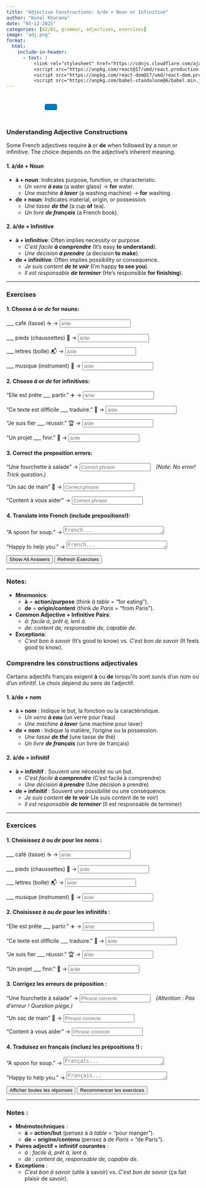 ```yaml
---
title: "Adjective Constructions: à/de + Noun or Infinitive"  
author: "Kunal Khurana"  
date: "05-12-2025"  
categories: [A2/B1, grammar, adjectives, exercises]  
image: "adj.png"  
format:
  html:
    include-in-header:
      - text: |
          <link rel="stylesheet" href="https://cdnjs.cloudflare.com/ajax/libs/font-awesome/6.0.0/css/all.min.css">
          <script src="https://unpkg.com/react@17/umd/react.production.min.js"></script>
          <script src="https://unpkg.com/react-dom@17/umd/react-dom.production.min.js"></script>
          <script src="https://unpkg.com/babel-standalone@6/babel.min.js"></script>
---
```


::: {style="text-align: left; padding: 10px;"}
<a href="mailto:frenchwithkunal@gmail.com" target="_blank" style="margin: 0 10px; color: #000;"><i class="fas fa-envelope fa-lg"></i></a> <a href="https://www.instagram.com/frenchwithkunal" target="_blank" style="margin: 0 10px; color: #E1306C;"><i class="fab fa-instagram fa-lg"></i></a> <a href="https://frenchwithkunal.ca" target="_blank" style="margin: 0 10px; color: #0077b5;"><i class="fas fa-globe fa-lg"></i></a> <a href="https://whatsapp.com/channel/0029Vb57n2e7dmegpjYpyi3V" target="_blank" style="margin: 0 10px; color: #25D366;"><i class="fab fa-whatsapp fa-lg"></i></a> <button onclick="copyLink()" style="background-color: #0077b5; color: white; padding: 8px 16px; border: none; border-radius: 4px; cursor: pointer; margin-left: 10px;"> <i class="fas fa-copy"></i> </button> [Link copied!]{#copy-message style="margin-left: 10px; color: green; display: none;"}
:::

::: {#react-root}
:::

```{=html}
<script type="text/babel">
 const ProfilePage = () => {
  const { useState, useEffect } = React;
  const [redirectCounter, setRedirectCounter] = useState(4);
  const [isRedirecting, setIsRedirecting] = useState(false);

  const isFrench = document.documentElement.lang === "fr";

  const translations = {
    noAccess: isFrench 
      ? "Vous n'avez pas accès à cette page. Si vous pensez que vous avez accès, veuillez <a href='https://frenchwithkunal.ca/login.html'>vous connecter</a>."
      : "You don't have access to this page. If you think you have, kindly <a href='https://frenchwithkunal.ca/login.html'>login</a>.",
    subscribe: isFrench
      ? "Veuillez vous abonner pour obtenir l'accès."
      : "Please subscribe to gain access.",
    redirecting: isFrench
      ? `Redirection vers la page d'abonnement dans ${redirectCounter} secondes...`
      : `Redirecting to subscription page in ${redirectCounter} seconds...`
  };

  const refreshToken = async () => {
    const storedRefreshToken = localStorage.getItem("refreshToken");

    if (!storedRefreshToken) {
      window.location.href = "/login.html";
      return null;
    }

    try {
      const response = await fetch("https://frenchwithkunal-cdf6ea3f88ce.herokuapp.com/api/v1/auth/refresh-token", {
        method: "POST",
        headers: {
          "Content-Type": "application/json",
        },
        body: JSON.stringify({ refreshToken: storedRefreshToken }),
      });

      if (!response.ok) {
        localStorage.removeItem("accessToken");
        localStorage.removeItem("refreshToken");
        window.location.href = "/login.html";
        return null;
      }

      const data = await response.json();
      localStorage.setItem("accessToken", data.accessToken);
      return data.accessToken;
    } catch (error) {
      localStorage.removeItem("accessToken");
      localStorage.removeItem("refreshToken");
      window.location.href = "/login.html";
      return null;
    }
  };

  const fetchWithAuth = async (url, options = {}) => {
    let accessToken = localStorage.getItem("accessToken");

    options.headers = {
      ...options.headers,
      Authorization: `Bearer ${accessToken}`,
      "Content-Type": "application/json",
    };

    let response = await fetch(url, options);

    if (response.status === 401) {
      console.log("Access token expired, attempting to refresh...");

      // Refresh token
      accessToken = await refreshToken();

      if (!accessToken) return null;

      options.headers.Authorization = `Bearer ${accessToken}`;
      response = await fetch(url, options);
    }

    return response.json();
  };

  const showNoAccessMessage = () => {
    setIsRedirecting(true);
    
    const noAccessMessage = `
      <div style="text-align: center; padding: 20px;">
        <h2>${translations.noAccess}</h2>
        <p>${translations.subscribe}</p>
        <p>${translations.redirecting}</p>
      </div>
    `;
    document.body.innerHTML = noAccessMessage;
    
    // Start countdown and redirect
    const redirectInterval = setInterval(() => {
      setRedirectCounter((prev) => {
        const newCounter = prev - 1;
        if (newCounter <= 0) {
          clearInterval(redirectInterval);
          window.location.href = "https://learn.frenchwithkunal.ca/subscription";
        }
        
        // Update the countdown text
        const countdownElement = document.querySelector('p:last-child');
        if (countdownElement) {
          countdownElement.textContent = isFrench
            ? `Redirection vers la page d'abonnement dans ${newCounter} secondes...`
            : `Redirecting to subscription page in ${newCounter} seconds...`;
        }
        
        return newCounter;
      });
    }, 1000);
  };

  useEffect(() => {
    const storedToken = localStorage.getItem('accessToken');

    if(!storedToken) {
      showNoAccessMessage();
    } else {
      const fetchData = async() => {
        const data = await fetchWithAuth("https://frenchwithkunal-cdf6ea3f88ce.herokuapp.com/api/v1/auth/me", {
          method: "POST",
        });

        if (data && data.data && data.data.hasAccess) {
          console.log(data);
        } else {
          showNoAccessMessage();
        }
      };
      fetchData();
    }
  }, []);

  return (
    <div></div>
  );
};

ReactDOM.render(
  <ProfilePage />,
  document.getElementById('react-root')
);
 </script>
```

::: {.content-visible when-profile="english"}  

### Understanding Adjective Constructions  
Some French adjectives require **à** or **de** when followed by a noun or infinitive. The choice depends on the adjective’s inherent meaning.  

#### 1. **à/de + Noun**  
- **à + noun**: Indicates purpose, function, or characteristic.  
  - *Un verre **à eau*** (a water glass) → **for** water.  
  - *Une machine **à laver*** (a washing machine) → **for** washing.  
- **de + noun**: Indicates material, origin, or possession.  
  - *Une tasse **de thé*** (a cup **of** tea).  
  - *Un livre **de français*** (a French book).  

#### 2. **à/de + Infinitive**  
- **à + infinitive**: Often implies necessity or purpose.  
  - *C’est facile **à comprendre*** (It’s easy **to understand**).  
  - *Une décision **à prendre*** (a decision **to make**).  
- **de + infinitive**: Often implies possibility or consequence.  
  - *Je suis content **de te voir*** (I’m happy **to see you**).  
  - *Il est responsable **de terminer*** (He’s responsible **for finishing**).  

---

### Exercises  

#### 1. Choose *à* or *de* for nouns:  
___ café (tasse) ☕ → <input type="text" placeholder="à/de" oninput="checkAnswer(this, 'de')"><span style="margin-left:10px;"></span>  

___ pieds (chaussettes) 🧦 → <input type="text" placeholder="à/de" oninput="checkAnswer(this, 'de')"><span style="margin-left:10px;"></span>  

___ lettres (boîte) 📬 → <input type="text" placeholder="à/de" oninput="checkAnswer(this, 'aux')"><span style="margin-left:10px;"></span>  

___ musique (instrument) 🎻 → <input type="text" placeholder="à/de" oninput="checkAnswer(this, 'de')"><span style="margin-left:10px;"></span>  

#### 2. Choose *à* or *de* for infinitives:  
"Elle est prête ___ partir." ✈️ → <input type="text" placeholder="à/de" oninput="checkAnswer(this, 'à')"><span style="margin-left:10px;"></span>  

"Ce texte est difficile ___ traduire." 📝 → <input type="text" placeholder="à/de" oninput="checkAnswer(this, 'à')"><span style="margin-left:10px;"></span>  

"Je suis fier ___ réussir." 🏆 → <input type="text" placeholder="à/de" oninput="checkAnswer(this, 'de')"><span style="margin-left:10px;"></span>  

"Un projet ___ finir." 📅 → <input type="text" placeholder="à/de" oninput="checkAnswer(this, 'à')"><span style="margin-left:10px;"></span>  

#### 3. Correct the preposition errors:  
"Une fourchette à salade" → <input type="text" placeholder="Correct phrase" oninput="checkAnswer(this, 'une fourchette à salade')"><span style="margin-left:10px;"></span> *(Note: No error! Trick question.)*  

"Un sac de main" 👜 → <input type="text" placeholder="Correct phrase" oninput="checkAnswer(this, 'un sac à main')"><span style="margin-left:10px;"></span>  

"Content à vous aider" → <input type="text" placeholder="Correct phrase" oninput="checkAnswer(this, 'content de vous aider')"><span style="margin-left:10px;"></span>  

#### 4. Translate into French (include prepositions!):  
"A spoon for soup." → <textarea placeholder="French..." rows="1" cols="30" oninput="checkTranslation(this, 'une cuillère à soupe')"></textarea><span style="margin-left:10px;"></span>  

"Happy to help you." → <textarea placeholder="French..." rows="1" cols="30" oninput="checkTranslation(this, 'heureux de vous aider')"></textarea><span style="margin-left:10px;"></span>  

<button onclick="showAnswers()">Show All Answers</button>  
<button onclick="refreshPage()">Refresh Exercises</button>  

<script>  
function showAnswers() {  
    document.querySelectorAll('input[type="text"]').forEach(input => {  
        const correct = input.getAttribute('oninput').match(/'([^']+)'/)[1];  
        input.value = correct;  
        const feedback = input.nextElementSibling;  
        feedback.textContent = "✓ Correct!";  
        feedback.style.color = "green";  
    });  

    document.querySelectorAll('textarea').forEach(textarea => {  
        const correct = textarea.getAttribute('oninput').match(/'([^']+)'/)[1];  
        textarea.value = correct;  
        const feedback = textarea.nextElementSibling;  
        feedback.textContent = "✓ Correct!";  
        feedback.style.color = "green";  
    });  
}  

function refreshPage() {  
    location.reload();  
}  

function checkAnswer(input, correctAnswer) {  
    const feedback = input.nextElementSibling;  
    if (input.value.trim().toLowerCase() === correctAnswer.toLowerCase()) {  
        feedback.textContent = "✓ Correct!";  
        feedback.style.color = "green";  
    } else if (input.value.trim()) {  
        feedback.textContent = "✗ Try again!";  
        feedback.style.color = "red";  
    }  
}  

function checkAllAnswers() {  
    document.querySelectorAll('input[type="text"]').forEach(input => {  
        const correct = input.getAttribute('oninput').match(/'([^']+)'/)[1];  
        checkAnswer(input, correct);  
    });  

    document.querySelectorAll('textarea').forEach(textarea => {  
        const correct = textarea.getAttribute('oninput').match(/'([^']+)'/)[1];  
        checkTranslation(textarea, correct);  
    });  
}  

function checkTranslation(textarea, correctAnswer) {  
    const feedback = textarea.nextElementSibling;  
    if (textarea.value.trim().toLowerCase() === correctAnswer.toLowerCase()) {  
        feedback.textContent = "✓ Correct!";  
        feedback.style.color = "green";  
    } else if (textarea.value.trim()) {  
        feedback.textContent = "✗ Try again!";  
        feedback.style.color = "red";  
    }  
}  

function checkAllAnswers() {  
    document.querySelectorAll('input[type="text"]').forEach(input => {  
        const correct = input.getAttribute('oninput').match(/'([^']+)'/)[1];  
        input.value = correct;  
        const feedback = input.nextElementSibling;  
        feedback.textContent = "✓ Correct!";  
        feedback.style.color = "green";  
    });  

    document.querySelectorAll('textarea').forEach(textarea => {  
        const correct = textarea.getAttribute('oninput').match(/'([^']+)'/)[1];  
        textarea.value = correct;  
        const feedback = textarea.nextElementSibling;  
        feedback.textContent = "✓ Correct!";  
        feedback.style.color = "green";  
    });  
}  
</script>  

---

### Notes:  
- **Mnemonics**:  
  - **à** = **action/purpose** (think *à table* = "for eating").  
  - **de** = **origin/content** (think *de Paris* = "from Paris").  
- **Common Adjective + Infinitive Pairs**:  
  - *à*: *facile à, prêt à, lent à*.  
  - *de*: *content de, responsable de, capable de*.  
- **Exceptions**:  
  - *C’est bon à savoir* (It’s good to know) vs. *C’est bon de savoir* (It feels good to know).  

:::  

::: {.content-visible when-profile="french"}

### Comprendre les constructions adjectivales

Certains adjectifs français exigent **à** ou **de** lorsqu’ils sont suivis d’un nom ou d’un infinitif. Le choix dépend du sens de l’adjectif.

#### 1. **à/de + nom**
- **à + nom** : Indique le but, la fonction ou la caractéristique.
    - *Un verre **à eau*** (un verre pour l’eau)
    - *Une machine **à laver*** (une machine pour laver)
- **de + nom** : Indique la matière, l’origine ou la possession.
    - *Une tasse **de thé*** (une tasse de thé)
    - *Un livre **de français*** (un livre de français)

#### 2. **à/de + infinitif**
- **à + infinitif** : Souvent une nécessité ou un but.
    - *C’est facile **à comprendre*** (C’est facile à comprendre)
    - *Une décision **à prendre*** (Une décision à prendre)
- **de + infinitif** : Souvent une possibilité ou une conséquence.
    - *Je suis content **de te voir*** (Je suis content de te voir)
    - *Il est responsable **de terminer*** (Il est responsable de terminer)

---

### Exercices

#### 1. Choisissez *à* ou *de* pour les noms :
___ café (tasse) ☕ → <input type="text" placeholder="à/de" oninput="checkAnswer(this, 'de')"><span style="margin-left:10px;"></span>

___ pieds (chaussettes) 🧦 → <input type="text" placeholder="à/de" oninput="checkAnswer(this, 'de')"><span style="margin-left:10px;"></span>

___ lettres (boîte) 📬 → <input type="text" placeholder="à/de" oninput="checkAnswer(this, 'aux')"><span style="margin-left:10px;"></span>

___ musique (instrument) 🎻 → <input type="text" placeholder="à/de" oninput="checkAnswer(this, 'de')"><span style="margin-left:10px;"></span>

#### 2. Choisissez *à* ou *de* pour les infinitifs :
"Elle est prête ___ partir." ✈️ → <input type="text" placeholder="à/de" oninput="checkAnswer(this, 'à')"><span style="margin-left:10px;"></span>

"Ce texte est difficile ___ traduire." 📝 → <input type="text" placeholder="à/de" oninput="checkAnswer(this, 'à')"><span style="margin-left:10px;"></span>

"Je suis fier ___ réussir." 🏆 → <input type="text" placeholder="à/de" oninput="checkAnswer(this, 'de')"><span style="margin-left:10px;"></span>

"Un projet ___ finir." 📅 → <input type="text" placeholder="à/de" oninput="checkAnswer(this, 'à')"><span style="margin-left:10px;"></span>

#### 3. Corrigez les erreurs de préposition :
"Une fourchette à salade" → <input type="text" placeholder="Phrase correcte" oninput="checkAnswer(this, 'une fourchette à salade')"><span style="margin-left:10px;"></span> *(Attention : Pas d’erreur ! Question piège.)*

"Un sac de main" 👜 → <input type="text" placeholder="Phrase correcte" oninput="checkAnswer(this, 'un sac à main')"><span style="margin-left:10px;"></span>

"Content à vous aider" → <input type="text" placeholder="Phrase correcte" oninput="checkAnswer(this, 'content de vous aider')"><span style="margin-left:10px;"></span>

#### 4. Traduisez en français (incluez les prépositions !) :
"A spoon for soup." → <textarea placeholder="Français..." rows="1" cols="30" oninput="checkTranslation(this, 'une cuillère à soupe')"></textarea><span style="margin-left:10px;"></span>

"Happy to help you." → <textarea placeholder="Français..." rows="1" cols="30" oninput="checkTranslation(this, 'heureux de vous aider')"></textarea><span style="margin-left:10px;"></span>

<button onclick="showAnswers()">Afficher toutes les réponses</button>
<button onclick="refreshPage()">Recommencer les exercices</button>

<script>
function showAnswers() {
        document.querySelectorAll('input[type="text"]').forEach(input => {
                const correct = input.getAttribute('oninput').match(/'([^']+)'/)[1];
                input.value = correct;
                const feedback = input.nextElementSibling;
                feedback.textContent = "✓ Correct !";
                feedback.style.color = "green";
        });

        document.querySelectorAll('textarea').forEach(textarea => {
                const correct = textarea.getAttribute('oninput').match(/'([^']+)'/)[1];
                textarea.value = correct;
                const feedback = textarea.nextElementSibling;
                feedback.textContent = "✓ Correct !";
                feedback.style.color = "green";
        });
}

function refreshPage() {
        location.reload();
}

function checkAnswer(input, correctAnswer) {
        const feedback = input.nextElementSibling;
        if (input.value.trim().toLowerCase() === correctAnswer.toLowerCase()) {
                feedback.textContent = "✓ Correct !";
                feedback.style.color = "green";
        } else if (input.value.trim()) {
                feedback.textContent = "✗ Essayez encore !";
                feedback.style.color = "red";
        } else {
                feedback.textContent = "";
        }
}

function checkTranslation(textarea, correctAnswer) {
        const feedback = textarea.nextElementSibling;
        if (textarea.value.trim().toLowerCase() === correctAnswer.toLowerCase()) {
                feedback.textContent = "✓ Correct !";
                feedback.style.color = "green";
        } else if (textarea.value.trim()) {
                feedback.textContent = "✗ Essayez encore !";
                feedback.style.color = "red";
        } else {
                feedback.textContent = "";
        }
}
</script>

---

### Notes :
- **Mnémotechniques** :
    - **à** = **action/but** (pensez à *à table* = "pour manger").
    - **de** = **origine/contenu** (pensez à *de Paris* = "de Paris").
- **Paires adjectif + infinitif courantes** :
    - *à* : *facile à, prêt à, lent à*.
    - *de* : *content de, responsable de, capable de*.
- **Exceptions** :
    - *C’est bon à savoir* (utile à savoir) vs. *C’est bon de savoir* (ça fait plaisir de savoir).

:::
